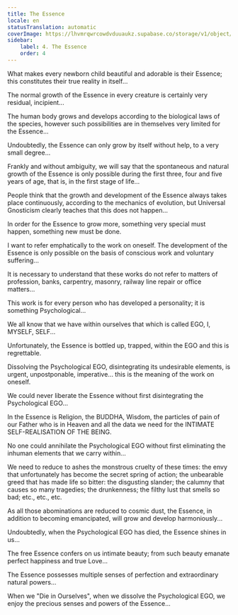 ```yaml
---
title: The Essence
locale: en
statusTranslation: automatic
coverImage: https://lhvmrqwrcowdvduuaukz.supabase.co/storage/v1/object/public/strapi-uploads/small_cover-tratado-de-psicologia-revolucionaria.webp-5e15e1cec4e0ebebcde5d7fc7565d8fd.webp
sidebar:
    label: 4. The Essence
    order: 4
---
```

What makes every newborn child beautiful and adorable is their Essence; this constitutes their true reality in itself...

The normal growth of the Essence in every creature is certainly very residual, incipient...

The human body grows and develops according to the biological laws of the species, however such possibilities are in themselves very limited for the Essence...

Undoubtedly, the Essence can only grow by itself without help, to a very small degree...

Frankly and without ambiguity, we will say that the spontaneous and natural growth of the Essence is only possible during the first three, four and five years of age, that is, in the first stage of life...

People think that the growth and development of the Essence always takes place continuously, according to the mechanics of evolution, but Universal Gnosticism clearly teaches that this does not happen...

In order for the Essence to grow more, something very special must happen, something new must be done.

I want to refer emphatically to the work on oneself. The development of the Essence is only possible on the basis of conscious work and voluntary suffering...

It is necessary to understand that these works do not refer to matters of profession, banks, carpentry, masonry, railway line repair or office matters...

This work is for every person who has developed a personality; it is something Psychological...

We all know that we have within ourselves that which is called EGO, I, MYSELF, SELF...

Unfortunately, the Essence is bottled up, trapped, within the EGO and this is regrettable.

Dissolving the Psychological EGO, disintegrating its undesirable elements, is urgent, unpostponable, imperative... this is the meaning of the work on oneself.

We could never liberate the Essence without first disintegrating the Psychological EGO...

In the Essence is Religion, the BUDDHA, Wisdom, the particles of pain of our Father who is in Heaven and all the data we need for the INTIMATE SELF-REALISATION OF THE BEING.

No one could annihilate the Psychological EGO without first eliminating the inhuman elements that we carry within...

We need to reduce to ashes the monstrous cruelty of these times: the envy that unfortunately has become the secret spring of action; the unbearable greed that has made life so bitter: the disgusting slander; the calumny that causes so many tragedies; the drunkenness; the filthy lust that smells so bad; etc., etc., etc.

As all those abominations are reduced to cosmic dust, the Essence, in addition to becoming emancipated, will grow and develop harmoniously...

Undoubtedly, when the Psychological EGO has died, the Essence shines in us...

The free Essence confers on us intimate beauty; from such beauty emanate perfect happiness and true Love...

The Essence possesses multiple senses of perfection and extraordinary natural powers...

When we "Die in Ourselves", when we dissolve the Psychological EGO, we enjoy the precious senses and powers of the Essence...

